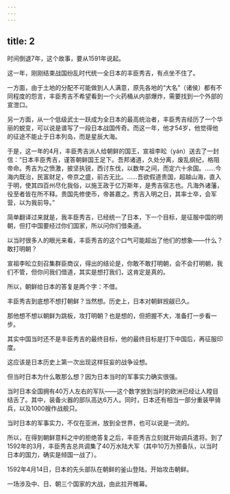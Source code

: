 ```yaml
---
---
---
```

title: 2
---



时间倒退7年，这个故事，要从1591年说起。

这一年，刚刚结束战国纷乱时代统一全日本的丰臣秀吉，有点坐不住了。

一方面，由于土地的分配不可能做到人人满意，原先各地的“大名”（诸侯）都有不同程度的怨言，丰臣秀吉不希望看到一个火药桶从内部爆炸，需要找到一个外部的宣泄口。

另一方面，从一个低级武士一跃成为全日本的最高统治者，丰臣秀吉经历了一个华丽的蜕变，可以说是谱写了一段日本战国传奇。而这一年，他才54岁，他觉得他的征途不能止于日本列岛，而是星辰大海。

于是，这一年的4月，丰臣秀吉派人给朝鲜的国王，宣祖李昖（yán）送去了一封信：“日本丰臣秀吉，谨答朝鲜国王足下。吾邦诸道，久处分离，废乱纲纪，格阻帝命。秀吉为之愤激，披坚执锐，西讨东伐，以数年之间，而定六十余国。……今海内既治，民富财足，帝京之盛，前古无比。……吾欲假道贵国，超越山海，直入于明，使其四百州尽化我俗，以施王政于亿万斯年，是秀吉宿志也。凡海外诸藩，役至者皆在所不释。贵国先修使币，帝甚嘉之。秀吉入明之日，其率士卒，会军营，以为我前导。”

简单翻译过来就是，我丰臣秀吉，已经统一了日本，下一个目标，是征服中国的明朝，但打中国要经过你们国家，所以问你们借条道。

以当时很多人的眼光来看，丰臣秀吉的这个口气可能超出了他们的想象——什么？敢打明朝？

宣祖李昖立刻召集群臣商议，得出的结论是，你敢不敢打明朝，会不会打明朝，我们不管，但你问我们借道，其实是想打我们，这肯定是真的。

所以，朝鲜给日本的答复是两个字：不借。

丰臣秀吉到底想不想打朝鲜？当然想。历史上，日本对朝鲜觊觎已久。

那他想不想以朝鲜为跳板，攻打明朝？也是想的，但把握不大，准备打一步看一步。

其实中国当时还不是丰臣秀吉的最终目标，他的最终目标是打下中国后，再征服印度。

这应该是日本历史上第一次出现这样狂妄的战争设想。

但当时日本为什么敢那么想？因为日本当时的军事实力确实很强。

当时日本全国拥有40万人左右的军队——这个数字放到当时的欧洲已经让人瞠目结舌了。其中，装备火器的部队高达6万人。同时，日本还有相当一部分重装甲骑兵，以及1000艘作战舰只。

当时日本的军事实力，不仅在亚洲，放到全世界，也可以说是一流的。

所以，在得到朝鲜意料之中的拒绝答复之后，丰臣秀吉立刻就开始调兵遣将。到了1592年的3月，丰臣秀吉总共调集了40万水陆大军（其中10万为预备队，以当时日本的国力，确实是倾国一战了）。

1592年4月14日，日本的先头部队在朝鲜的釜山登陆，开始攻击朝鲜。

一场涉及中、日、朝三个国家的大战，由此拉开帷幕。